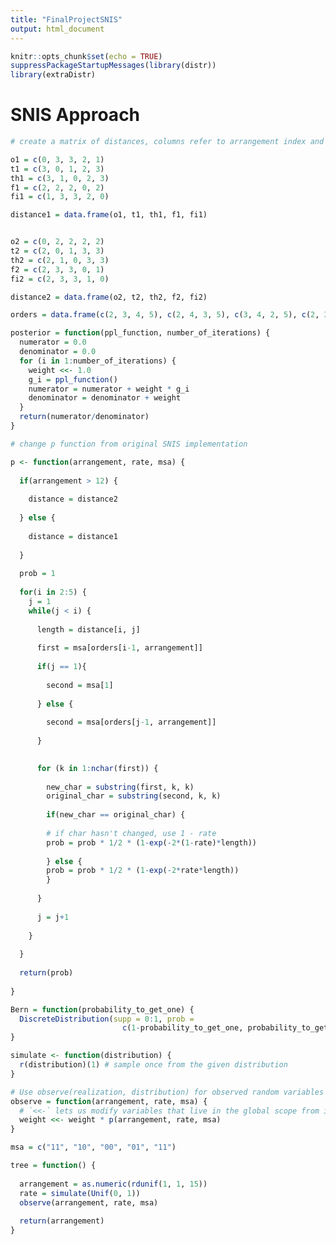 ---
title: "FinalProjectSNIS"
output: html_document
---

```{r setup, include=FALSE}
knitr::opts_chunk$set(echo = TRUE)
suppressPackageStartupMessages(library(distr))
library(extraDistr)
```

# SNIS Approach

```{r}
# create a matrix of distances, columns refer to arrangement index and rows refer to a specific node. Each entry in the matrix is the distance b/w the node and the root in that particular arrangement. 

o1 = c(0, 3, 3, 2, 1)
t1 = c(3, 0, 1, 2, 3)
th1 = c(3, 1, 0, 2, 3)
f1 = c(2, 2, 2, 0, 2)
fi1 = c(1, 3, 3, 2, 0)

distance1 = data.frame(o1, t1, th1, f1, fi1)


o2 = c(0, 2, 2, 2, 2)
t2 = c(2, 0, 1, 3, 3)
th2 = c(2, 1, 0, 3, 3)
f2 = c(2, 3, 3, 0, 1)
fi2 = c(2, 3, 3, 1, 0)

distance2 = data.frame(o2, t2, th2, f2, fi2)

orders = data.frame(c(2, 3, 4, 5), c(2, 4, 3, 5), c(3, 4, 2, 5), c(2, 3, 5, 4), c(2, 5, 3, 4), c(3, 5, 2, 4), c(2, 4, 5, 3), c(2, 5, 4, 3), c(5, 4, 2, 3), c(3, 4, 5, 2), c(3, 5, 4, 2), c(4, 5, 3, 2), c(2, 3, 4, 5), c(2, 4, 3, 5), c(2, 5, 3, 4))

```

```{r}

posterior = function(ppl_function, number_of_iterations) {
  numerator = 0.0
  denominator = 0.0
  for (i in 1:number_of_iterations) {
    weight <<- 1.0
    g_i = ppl_function()
    numerator = numerator + weight * g_i
    denominator = denominator + weight
  }
  return(numerator/denominator)
}

# change p function from original SNIS implementation

p <- function(arrangement, rate, msa) {
  
  if(arrangement > 12) {
    
    distance = distance2
    
  } else {
    
    distance = distance1
    
  }
  
  prob = 1
  
  for(i in 2:5) {
    j = 1
    while(j < i) {
      
      length = distance[i, j]
      
      first = msa[orders[i-1, arrangement]]
      
      if(j == 1){
        
        second = msa[1]
        
      } else {
        
        second = msa[orders[j-1, arrangement]]
        
      }

      
      for (k in 1:nchar(first)) {
        
        new_char = substring(first, k, k)
        original_char = substring(second, k, k)
        
        if(new_char == original_char) {
        
        # if char hasn't changed, use 1 - rate
        prob = prob * 1/2 * (1-exp(-2*(1-rate)*length))
        
        } else {
        prob = prob * 1/2 * (1-exp(-2*rate*length))
        }
        
      }
      
      j = j+1
      
    }
    
  }
  
  return(prob)
  
}

Bern = function(probability_to_get_one) {
  DiscreteDistribution(supp = 0:1, prob = 
                         c(1-probability_to_get_one, probability_to_get_one))
}

simulate <- function(distribution) {
  r(distribution)(1) # sample once from the given distribution
}

# Use observe(realization, distribution) for observed random variables
observe = function(arrangement, rate, msa) {
  # `<<-` lets us modify variables that live in the global scope from inside a function
  weight <<- weight * p(arrangement, rate, msa) 
}


```

```{r}
msa = c("11", "10", "00", "01", "11")

tree = function() {
  
  arrangement = as.numeric(rdunif(1, 1, 15))
  rate = simulate(Unif(0, 1))
  observe(arrangement, rate, msa)
  
  return(arrangement) 
}


```

